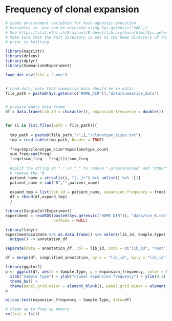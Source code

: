 # Frequency of clonal expansion

```r
# Loads environment variables for host-agnostic execution
# Variables in .env can be accessed using Sys.getenv(c("VAR"))
# See https://stat.ethz.ch/R-manual/R-devel/library/base/html/Sys.getenv.html
# Make sure that the knit directory is set to the home directory of the project
# prior to knitting

library(magrittr)
library(dotenv)
library(dplyr)
library(SummarizedExperiment)

load_dot_env(file = ".env")


# Load data, note that summarise_data should be in data/
file_path = paste0(Sys.getenv(c("HOME_DIR")),"data/summarise_data")


# prepare empty data frame
df = data.frame(lib_id = character(), expansion_frequency = double())


for (i in list.files(path = file_path)){
  
  tmp_path = paste0(file_path,"/",i,"/clonotype_sizes.txt")
  tmp = read.table(tmp_path, header = TRUE)
  
  freq=tmp$clonotype_size*tmp$clonotype_count
  sum_freq=sum(freq)
  freq=(sum_freq - freq[1])/sum_freq
  
  #split the string at "-" or "_" to remove "-preprocessed" and "POOL*" and 
  # remove the "B
  patient_name = strsplit(i, "[-_]+") %>% unlist() %>% .[1]
  patient_name = sub("B","",patient_name)
  
  expand_tmp = list(lib_id = patient_name, expansion_frequency = freq)
  df = rbind(df,expand_tmp)
  }


```

```r
library(SingleCellExperiment)
experiment = readRDS(paste0(Sys.getenv(c("HOME_DIR")), "data/sce_B.rds"),
                     refhook = NULL)
```

```r
library(tidyr)
experiment@colData %>% as.data.frame() %>% select(lib_id, Sample.Type) %>% 
  unique() -> annotation_df

separate(data = annotation_df, col = lib_id, into = c("lib_id", "rest"), extra = "merge") %>% select(-rest) -> simplified_annotation

df = merge(df, simplified_annotation, by.x = "lib_id", by.y = "lib_id")
```



```r
library(ggplot2)
p <- ggplot(df, aes(x = Sample.Type, y = expansion_frequency, color = Sample.Type)) + geom_point() +
  xlab("Sample Type") + ylab("clonal expansion frequency") + ylim(0,1) + 
  theme_bw() + 
  theme(panel.grid.major = element_blank(), panel.grid.minor = element_blank())
p
```

```r
wilcox.test(expansion_frequency ~ Sample.Type, data=df) 
```

```r
# clean up to free up memory
rm(list = ls())
```